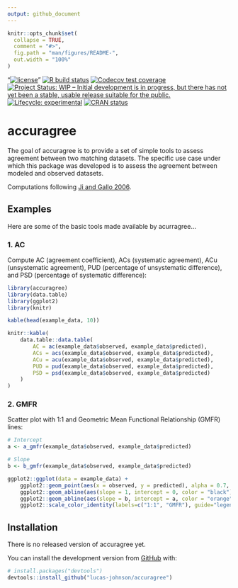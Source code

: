```yaml
---
output: github_document
---
```


<!-- README.md is generated from README.Rmd. Please edit that file -->

```r
knitr::opts_chunk$set(
  collapse = TRUE,
  comment = "#>",
  fig.path = "man/figures/README-",
  out.width = "100%"
)
```

<!-- badges: start -->
"[![license](https://img.shields.io/badge/license-GPL--3-blue.svg)](https://www.gnu.org/licenses/gpl-3.0.en.html)"
[![R build status](https://github.com/lucas-johnson/acurragree/workflows/R-CMD-check/badge.svg)](https://github.com/lucas-johnson/acurragree/actions)
[![Codecov test coverage](https://codecov.io/gh/lucas-johnson/acurragree/branch/main/graph/badge.svg)](https://codecov.io/gh/lucas-johnson/acurragree?branch=main)
[![Project Status: WIP – Initial development is in progress, but there has not yet been a stable, usable release suitable for the public.](https://www.repostatus.org/badges/latest/wip.svg)](https://www.repostatus.org/#wip)
[![Lifecycle: experimental](https://img.shields.io/badge/lifecycle-experimental-orange.svg)](https://www.tidyverse.org/lifecycle/#experimental)
[![CRAN status](https://www.r-pkg.org/badges/version/accuragree)](https://CRAN.R-project.org/package=accuragree)

<!-- badges: end -->

# accuragree

The goal of accuragree is to provide a set of simple tools to assess agreement 
between two matching datasets. The specific use case under which this package was 
developed is to assess the agreement between modeled and observed datasets.

Computations following [Ji and Gallo 2006](https://www.ingentaconnect.com/content/asprs/pers/2006/00000072/00000007/art00006).


## Examples
Here are some of the basic tools made available by acurragree... 


### 1. AC 
Compute AC (agreement coefficient), ACs (systematic agreement), ACu 
(unsystematic agreement), PUD (percentage of unsystematic difference), and PSD 
(percentage of systematic difference):

```r
library(accuragree)
library(data.table)
library(ggplot2)
library(knitr)

kable(head(example_data, 10))

knitr::kable(
    data.table::data.table(
        AC = ac(example_data$observed, example_data$predicted),
        ACs = acs(example_data$observed, example_data$predicted),
        ACu = acu(example_data$observed, example_data$predicted),
        PUD = pud(example_data$observed, example_data$predicted),
        PSD = psd(example_data$observed, example_data$predicted)
    )
)
```


### 2. GMFR 
Scatter plot with 1:1 and Geometric Mean Functional Relationship (GMFR) lines:

```r

# Intercept
a <- a_gmfr(example_data$observed, example_data$predicted)

# Slope
b <- b_gmfr(example_data$observed, example_data$predicted)

ggplot2::ggplot(data = example_data) + 
    ggplot2::geom_point(aes(x = observed, y = predicted), alpha = 0.7, color = "black") + 
    ggplot2::geom_abline(aes(slope = 1, intercept = 0, color = "black")) + 
    ggplot2::geom_abline(aes(slope = b, intercept = a, color = "orange")) + 
    ggplot2::scale_color_identity(labels=c("1:1", "GMFR"), guide="legend", name = "")
```

## Installation

<!-- You can install the released version of accuragree from [CRAN](https://CRAN.R-project.org) with: -->
There is no released version of accuragree yet. 

<!-- ``` r -->
<!-- install.packages("accuragree") -->
<!-- ``` -->

You can install the development version from [GitHub](https://github.com/) with:

``` r
# install.packages("devtools")
devtools::install_github("lucas-johnson/accuragree")
```
